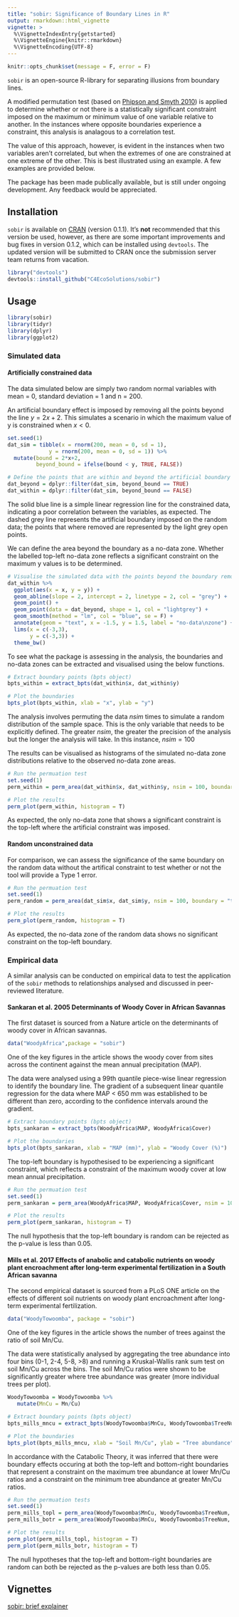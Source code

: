 ```yaml
---
title: "sobir: Significance of Boundary Lines in R"
output: rmarkdown::html_vignette
vignette: >
  %\VignetteIndexEntry{getstarted}
  %\VignetteEngine{knitr::rmarkdown}
  %\VignetteEncoding{UTF-8}
---
```


```r

knitr::opts_chunk$set(message = F, error = F)

```


`sobir` is an open-source R-library for separating illusions from boundary lines. 

A modified permutation test (based on [Phipson and Smyth 2010](http://www.statsci.org/smyth/pubs/PermPValuesPreprint.pdf)) is applied to determine whether or not there is a statistically significant constraint imposed on the maximum or minimum value of one variable relative to another. In the instances where opposite boundaries experience a constraint, this analysis is analagous to a correlation test. 

The value of this approach, however, is evident in the instances when two variables aren't correlated, but when the extremes of one are constrained at one extreme of the other. This is best illustrated using an example. A few examples are provided below. 

The package has been made publically available, but is still under ongoing development. Any feedback would be appreciated. 

## Installation

`sobir` is available on [CRAN](https://cran.r-project.org/) (version 0.1.1). It's **not** recommended that this version be used, however, as there are some important improvements and bug fixes in version 0.1.2, which can be installed using `devtools`. The updated version will be submitted to CRAN once the submission server team returns from vacation. 

```r

library("devtools")
devtools::install_github("C4EcoSolutions/sobir")

```


## Usage

```r

library(sobir)
library(tidyr)
library(dplyr)
library(ggplot2)

```

### Simulated data

#### Artificially constrained data

The data simulated below are simply two random normal variables with mean = 0, standard deviation = 1 and n = 200. 

An artificial boundary effect is imposed by removing all the points beyond the line $y = 2x + 2$. This simulates a scenario in which the maximum value of y is constrained when $x < 0$. 

```r

set.seed(1)
dat_sim = tibble(x = rnorm(200, mean = 0, sd = 1),
             y = rnorm(200, mean = 0, sd = 1)) %>%
  mutate(bound = 2*x+2,
         beyond_bound = ifelse(bound < y, TRUE, FALSE))

# Define the points that are within and beyond the artificial boundary line
dat_beyond = dplyr::filter(dat_sim, beyond_bound == TRUE)
dat_within = dplyr::filter(dat_sim, beyond_bound == FALSE)

```

The solid blue line is a simple linear regression line for the constrained data, indicating a poor correlation between the variables, as expected. The dashed grey line represents the artificial boundary imposed on the random data; the points that where removed are represented by the light grey open points. 

We can define the area beyond the boundary as a no-data zone. Whether the labelled top-left no-data zone reflects a significant constraint on the maximum y values is to be determined. 

```r

# Visualise the simulated data with the points beyond the boundary removed
dat_within %>%
  ggplot(aes(x = x, y = y)) +
  geom_abline(slope = 2, intercept = 2, linetype = 2, col = "grey") +
  geom_point() +
  geom_point(data = dat_beyond, shape = 1, col = "lightgrey") +
  geom_smooth(method = "lm", col = "blue", se = F) +
  annotate(geom = "text", x = -1.5, y = 1.5, label = "no-data\nzone") +
  lims(x = c(-3,3),
       y = c(-3,3)) +
  theme_bw() 

```

To see what the package is assessing in the analysis, the boundaries and no-data zones can be extracted and visualised using the below functions. 

```r

# Extract boundary points (bpts object)
bpts_within = extract_bpts(dat_within$x, dat_within$y)

# Plot the boundaries
bpts_plot(bpts_within, xlab = "x", ylab = "y") 

```

The analysis involves permuting the data $nsim$ times to simulate a random distribution of the sample space. This is the only variable that needs to be explicitly defined. The greater $nsim$, the greater the precision of the analysis but the longer the analysis will take. In this instance, $nsim = 100$

The results can be visualised as histograms of the simulated no-data zone distributions relative to the observed no-data zone areas.

```r

# Run the permuation test
set.seed(1)
perm_within = perm_area(dat_within$x, dat_within$y, nsim = 100, boundary = "topl")

# Plot the results
perm_plot(perm_within, histogram = T)

```

As expected, the only no-data zone that shows a significant constraint is the top-left where the artificial constraint was imposed. 

#### Random unconstrained data

For comparison, we can assess the significance of the same boundary on the random data without the artifical constraint to test whether or not the tool will provide a Type 1 error. 

```r

# Run the permuation test
set.seed(1)
perm_random = perm_area(dat_sim$x, dat_sim$y, nsim = 100, boundary = "topl")

# Plot the results
perm_plot(perm_random, histogram = T)

```

As expected, the no-data zone of the random data shows no significant constraint on the top-left boundary. 

### Empirical data

A similar analysis can be conducted on empirical data to test the application of the `sobir` methods to relationships analysed and discussed in peer-reviewed literature. 

#### Sankaran et al. 2005 Determinants of Woody Cover in African Savannas

The first dataset is sourced from a Nature article on the determinants of woody cover in African savannas. 

```r

data("WoodyAfrica",package = "sobir")

```

One of the key figures in the article shows the woody cover from sites across the continent against the mean annual precipitation (MAP).

The data were analysed using a 99th quantile piece-wise linear regression to identify the boundary line. The gradient of a subsequent linear quantile regression for the data where MAP < 650 mm was established to be different than zero, according to the confidence intervals around the gradient. 

```r

# Extract boundary points (bpts object)
bpts_sankaran = extract_bpts(WoodyAfrica$MAP, WoodyAfrica$Cover)

# Plot the boundaries
bpts_plot(bpts_sankaran, xlab = "MAP (mm)", ylab = "Woody Cover (%)") 

```

The top-left boundary is hypothesised to be experiencing a significant constraint, which reflects a constraint of the maximum woody cover at low mean annual precipitation. 

```r

# Run the permuation test
set.seed(1)
perm_sankaran = perm_area(WoodyAfrica$MAP, WoodyAfrica$Cover, nsim = 100, boundary = "topl")

# Plot the results
perm_plot(perm_sankaran, histogram = T)

```

The null hypothesis that the top-left boundary is random can be rejected as the p-value is less than 0.05. 

#### Mills et al. 2017 Effects of anabolic and catabolic nutrients on woody plant encroachment after long-term experimental fertilization in a South African savanna

The second empirical dataset is sourced from a PLoS ONE article on the effects of different soil nutrients on woody plant encroachment after long-term experimental fertilization. 

```r

data("WoodyTowoomba", package = "sobir")

```

One of the key figures in the article shows the number of trees against the ratio of soil Mn/Cu.

The data were statistically analysed by aggregating the tree abundance into four bins (0-1, 2-4, 5-8, >8) and running a Kruskal-Wallis rank sum test on soil Mn/Cu across the bins. The soil Mn/Cu ratios were shown to be significantly greater where tree abundance was greater (more individual trees per plot). 

```r

WoodyTowoomba = WoodyTowoomba %>%
   mutate(MnCu = Mn/Cu)

# Extract boundary points (bpts object)
bpts_mills_mncu = extract_bpts(WoodyTowoomba$MnCu, WoodyTowoomba$TreeNum)

# Plot the boundaries
bpts_plot(bpts_mills_mncu, xlab = "Soil Mn/Cu", ylab = "Tree abundance") 

```

In accordance with the Catabolic Theory, it was inferred that there were boundary effects occuring at both the top-left and bottom-right boundaries that represent a constraint on the maximum tree abundance at lower Mn/Cu ratios and a constraint on the minimum tree abundance at greater Mn/Cu ratios. 

```r

# Run the permuation tests
set.seed(1)
perm_mills_topl = perm_area(WoodyTowoomba$MnCu, WoodyTowoomba$TreeNum, nsim = 100, boundary = "topl")
perm_mills_botr = perm_area(WoodyTowoomba$MnCu, WoodyTowoomba$TreeNum, nsim = 100, boundary = "botr")

# Plot the results
perm_plot(perm_mills_topl, histogram = T)
perm_plot(perm_mills_botr, histogram = T)

```

The null hypotheses that the top-left and bottom-right boundaries are random can both be rejected as the p-values are both less than 0.05. 

## Vignettes

[sobir: brief explainer](https://github.com/C4EcoSolutions/sobir/tree/master/vignettes)
